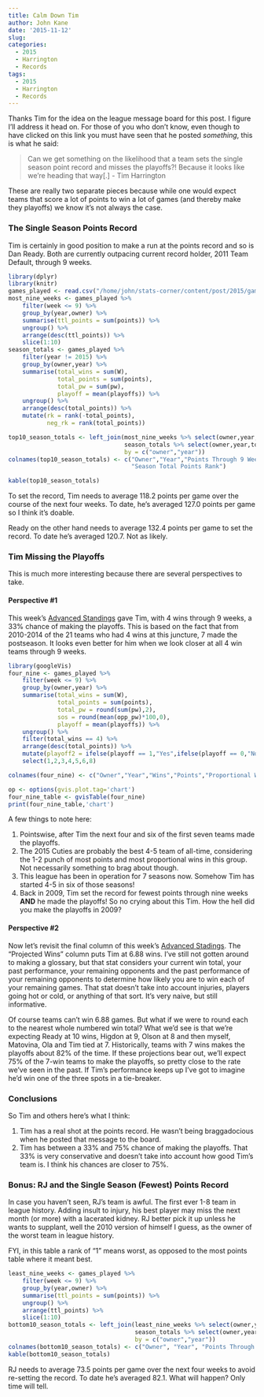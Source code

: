 ```yaml
---
title: Calm Down Tim
author: John Kane
date: '2015-11-12'
slug: 
categories:
  - 2015
  - Harrington
  - Records
tags: 
  - 2015
  - Harrington
  - Records
---
```


Thanks Tim for the idea on the league message board for this post. I figure I'll address it head on. For those of you who don't know, even though to have clicked on this link you must have seen that he posted *something*, this is what he said:

> Can we get something on the likelihood that a team sets the single season point record and misses the playoffs?! Because it looks like we're heading that way[.] - Tim Harrington

These are really two separate pieces because while one would expect teams that score a lot of points to win a lot of games (and thereby make they playoffs) we know it's not always the case. 

### The Single Season Points Record
Tim is certainly in good position to make a run at the points record and so is Dan Ready. Both are currently outpacing current record holder, 2011 Team Default, through 9 weeks.
```r
library(dplyr)
library(knitr)
games_played <- read.csv("/home/john/stats-corner/content/post/2015/games_played.csv",as.is = TRUE)
most_nine_weeks <- games_played %>%
    filter(week <= 9) %>%
    group_by(year,owner) %>%
    summarise(ttl_points = sum(points)) %>%
    ungroup() %>%
    arrange(desc(ttl_points)) %>%
    slice(1:10)
season_totals <- games_played %>%
    filter(year != 2015) %>%
    group_by(owner,year) %>%
    summarise(total_wins = sum(W),
              total_points = sum(points),
              total_pw = sum(pw),
              playoff = mean(playoffs)) %>%
    ungroup() %>%
    arrange(desc(total_points)) %>%
    mutate(rk = rank(-total_points),
           neg_rk = rank(total_points))

top10_season_totals <- left_join(most_nine_weeks %>% select(owner,year,ttl_points),
                                 season_totals %>% select(owner,year,total_points,rk),
                                 by = c("owner","year"))
colnames(top10_season_totals) <- c("Owner","Year","Points Through 9 Weeks", "Season Total Points",
                                   "Season Total Points Rank")

kable(top10_season_totals)

```

To set the record, Tim needs to average 118.2 points per game over the course of the next four weeks. To date, he's averaged 127.0 points per game so I think it's doable.

Ready on the other hand needs to average 132.4 points per game to set the record. To date he's averaged 120.7. Not as likely.


### Tim Missing the Playoffs

This is much more interesting because there are several perspectives to take.   

#### Perspective #1

This week's [Advanced Standings](http://rpubs.com/StatsCorner/124909) gave Tim, with 4 wins through 9 weeks, a 33% chance of making the playoffs. This is based on the fact that from 2010-2014 of the 21 teams who had 4 wins at this juncture, 7 made the postseason. It looks even better for him when we look closer at all 4 win teams through 9 weeks.

```r
library(googleVis)
four_nine <- games_played %>%
    filter(week <= 9) %>%
    group_by(owner,year) %>%
    summarise(total_wins = sum(W),
              total_points = sum(points),
              total_pw = round(sum(pw),2),
              sos = round(mean(opp_pw)*100,0),
              playoff = mean(playoffs)) %>%
    ungroup() %>%
    filter(total_wins == 4) %>%
    arrange(desc(total_points)) %>%
    mutate(playoff2 = ifelse(playoff == 1,"Yes",ifelse(playoff == 0,"No","TBD"))) %>%
    select(1,2,3,4,5,6,8)

colnames(four_nine) <- c("Owner","Year","Wins","Points","Proportional Wins","Strength of Schedule","Playoffs")

op <- options(gvis.plot.tag='chart')
four_nine_table <- gvisTable(four_nine)
print(four_nine_table,'chart')
```


A few things to note here:

1. Pointswise, after Tim the next four and six of the first seven teams made the playoffs. 
2. The 2015 Cuties are probably the best 4-5 team of all-time, considering the 1-2 punch of most points and most proportional wins in this group. Not necessarily something to brag about though.
3. This league has been in operation for 7 seasons now. Somehow Tim has started 4-5 in six of those seasons!
4. Back in 2009, Tim set the record for fewest points through nine weeks __AND__ he made the playoffs! So no crying about this Tim. How the hell did you make the playoffs in 2009? 

#### Perspective #2

Now let's revisit the final column of this week's [Advanced Stadings](http://rpubs.com/StatsCorner/124909). The "Projected Wins" column puts Tim at 6.88 wins. I've still not gotten around to making a glossary, but that stat considers your current win total, your past performance, your remaining opponents and the past performance of your remaining opponents to determine how likely you are to win each of your remaining games. That stat doesn't take into account injuries, players going hot or cold, or anything of that sort. It's very naive, but still informative. 

Of course teams can't win 6.88 games. But what if we were to round each to the nearest whole numbered win total? What we'd see is that we're expecting Ready at 10 wins, Higdon at 9, Olson at 8 and then myself, Matovina, Ola and Tim tied at 7. Historically, teams with 7 wins makes the playoffs about 82% of the time. If these projections bear out, we'll expect 75% of the 7-win teams to make the playoffs, so pretty close to the rate we've seen in the past. If Tim's performance keeps up I've got to imagine he'd win one of the three spots in a tie-breaker. 
 


### Conclusions

So Tim and others here's what I think:

1. Tim has a real shot at the points record. He wasn't being braggadocious when he posted that message to the board.
2. Tim has between a 33% and 75% chance of making the playoffs. That 33% is very conservative and doesn't take into account how good Tim's team is. I think his chances are closer to 75%. 

### Bonus: RJ and the Single Season (Fewest) Points Record
In case you haven't seen, RJ's team is awful. The first ever 1-8 team in league history. Adding insult to injury, his best player may miss the next month (or more) with a lacerated kidney. RJ better pick it up unless he wants to supplant, well the 2010 version of himself I guess, as the owner of the worst team in league history. 

FYI, in this table a rank of "1" means worst, as opposed to the most points table where it meant best.

```r
least_nine_weeks <- games_played %>%
    filter(week <= 9) %>%
    group_by(year,owner) %>%
    summarise(ttl_points = sum(points)) %>%
    ungroup() %>%
    arrange(ttl_points) %>%
    slice(1:10)
bottom10_season_totals <- left_join(least_nine_weeks %>% select(owner,year,ttl_points),
                                    season_totals %>% select(owner,year,total_points,neg_rk),
                                    by = c("owner","year"))
colnames(bottom10_season_totals) <- c("Owner", "Year", "Points Through 9 Weeks","Season Total Points","Season Total Points Rank")
kable(bottom10_season_totals)

```

RJ needs to average 73.5 points per game over the next four weeks to avoid re-setting the record. To date he's averaged 82.1. What will happen? Only time will tell. 
